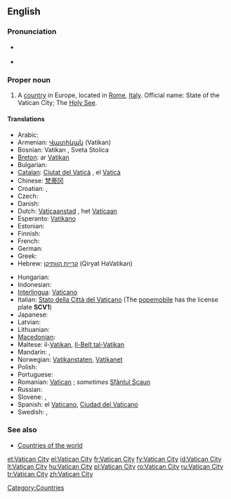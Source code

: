 {{wikipedia}}
==English==

===Pronunciation===
* {{a|UK|US}} {{IPA|/ˈvæ.tɪ.kən ˈsɪt.i/}}
* {{audio|en-us-Vatican City.ogg|Audio (US)}}

===Proper noun===
{{en-proper noun|sg=[[Vatican]] [[city|City]]}}

# A [[country]] in Europe, located in [[Rome]], [[Italy]]. Official name: State of the Vatican City; The [[Holy See]].

====Translations====
{{trans-top|State of the Vatican City}}
* Arabic: {{t|ar|الفاتيكان|m|tr=al-Fatikaan|sc=Arab}}
* Armenian: [[Վատիկան]] (Vatikan)
* Bosnian: Vatikan {{m}}, Sveta Stolica {{f}}
* [[Breton]]: ar [[Vatikan]]
* Bulgarian: {{t+|bg|Ватикана|sc=Cyrl}}
* [[Catalan]]: [[Ciutat del Vaticà]] {{f}}, el [[Vaticà]] {{m}}
* Chinese: [[梵蒂冈]]
* Croatian: {{t-|hr|Vatikan|m}}, {{t-|hr|Sveta Stolica|f}}
* Czech: {{t+|cs|Vatikán|m}}
* Danish: {{t-|da|Vatikanstaten}}
* Dutch: [[Vaticaanstad]] {{f}}, het [[Vaticaan]] {{n}}
* Esperanto: [[Vatikano]]
* Estonian: {{t-|et|Vatikan}}
* Finnish: {{t-|fi|Vatikaani}}
* French: {{t+|fr|Vatican|m}}
* German: {{t+|de|Vatikanstadt}}
* Greek: {{t+|el|Βατικανό|n|sc=Grek}}
* Hebrew: [[קריית הוותיקן]] (Qiryat HaVatikan)
{{trans-mid}}
* Hungarian: {{t+|hu|Vatikán}}
* Indonesian: {{t-|id|Vatikan|xs=Indonesian}}
* [[Interlingua]]: [[Vaticano]]
* Italian: [[Stato della Città del Vaticano]] (The [[popemobile]] has the license plate '''SCV1''')
* Japanese: {{t+|ja|バチカン|tr=bachikan|sc=Jpan}}
* Latvian: {{t+|lv|Vatikāns|xs=Latvian}}
* Lithuanian: {{t+|lt|Vatikanas|xs=Lithuanian}}
* [[Macedonian]]: {{t+|mk|Ватикан|m|tr=Vátikan|sc=Cyrl|xs=Macedonian}}
* Maltese: il-[[Vatikan]], [[Il-Belt tal-Vatikan]]
* Mandarin: {{t|zh|梵蒂岡|sc=Hani}},  {{t|zh|梵蒂冈|m|tr=Fàndìgāng|sc=Hani}}
* Norwegian: [[Vatikanstaten]], [[Vatikanet]]
* Polish: {{t+|pl|Watykan}}
* Portuguese: {{t+|pt|Vaticano}}
* Romanian: [[Vatican]] {{n}}; ''sometimes'' [[Sfântul Scaun]] {{n}}
* Russian: {{t+|ru|Ватикан|m|sc=Cyrl}}
* Slovene: {{t+|sl|Vatikan|m}}, {{t+|sl|Sveti sedež|m}}
* Spanish: el [[Vaticano]], [[Ciudad del Vaticano]]
* Swedish: {{t+|sv|Vatikanstaten}}, {{t-|sv|Vatikanen}}
{{trans-bottom}}

===See also===
* [[Appendix:Countries of the world|Countries of the world]]

[[Category:Countries]]

[[et:Vatican City]]
[[el:Vatican City]]
[[fr:Vatican City]]
[[fy:Vatican City]]
[[id:Vatican City]]
[[lt:Vatican City]]
[[hu:Vatican City]]
[[pl:Vatican City]]
[[ro:Vatican City]]
[[ru:Vatican City]]
[[tr:Vatican City]]
[[zh:Vatican City]]